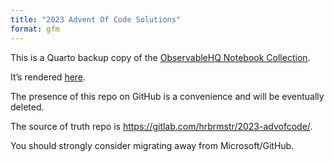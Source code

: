 ```yaml
---
title: "2023 Advent Of Code Solutions"
format: gfm
---
```


This is a Quarto backup copy of the [ObservableHQ Notebook Collection](https://observablehq.com/collection/@hrbrmstr/2023-advent-of-code).

It's rendered [here](https://rud.is/books/2023-advofcode/).

The presence of this repo on GitHub is a convenience and will be eventually deleted.

The source of truth repo is <https://gitlab.com/hrbrmstr/2023-advofcode/>.

You should strongly consider migrating away from Microsoft/GitHub.